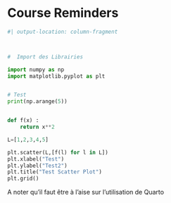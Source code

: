 # Course Reminders


```python

#| output-location: column-fragment



#  Import des Librairies

import numpy as np
import matplotlib.pyplot as plt


# Test
print(np.arange(5))


def f(x) :
    return x**2

L=[1,2,3,4,5]

plt.scatter(L,[f(l) for l in L])
plt.xlabel("Test")
plt.ylabel("Test2")
plt.title("Test Scatter Plot")
plt.grid()

```

:::{#def-quarto}

A noter qu'il faut être à l'aise sur l'utilisation de Quarto

:::